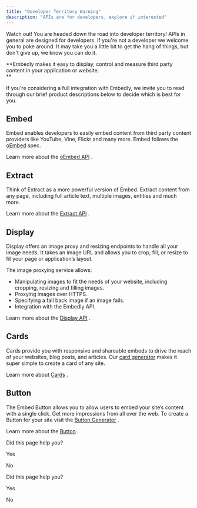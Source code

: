 ```yaml
---
title: "Developer Territory Warning"
description: "APIs are for developers, explore if interested"
---
```

Watch out! You are headed down the road into developer territory! APIs in general are designed for developers. If you're not a developer we welcome you to poke around. It may take you a little bit to get the hang of things, but don't give up, we know you can do it.

**Embedly makes it easy to display, control and measure third party content in your application or website.  
**

If you're considering a full integration with Embedly, we invite you to read through our brief product descriptions below to decide which is best for you.

## Embed

Embed enables developers to easily embed content from third party content providers like YouTube, Vine, Flickr and many more. Embed follows the [oEmbed](http://oembed.com)
 spec.

Learn more about the [oEmbed API](/docs/oembed)
.

## Extract

Think of Extract as a more powerful version of Embed. Extract content from any page, including full article text, multiple images, entities and much more.

Learn more about the [Extract API](/docs/extract)
.

## Display

Display offers an image proxy and resizing endpoints to handle all your image needs. It takes an image URL and allows you to crop, fill, or resize to fit your page or application’s layout.

The image proxying service allows:

*   Manipulating images to fit the needs of your website, including cropping, resizing and filling images.
*   Proxying images over HTTPS.
*   Specifying a fall back image if an image fails.
*   Integration with the Embedly API.

Learn more about the [Display API](/docs/display)
.

## Cards

Cards provide you with responsive and shareable embeds to drive the reach of your websites, blog posts, and articles. Our [card generator](http://embed.ly/code)
 makes it super simple to create a card of any site.

Learn more about [Cards](/docs/cards)
.

## Button

The Embed Button allows you to allow users to embed your site’s content with a single click. Get more impressions from all over the web. To create a Button for your site visit the [Button Generator](http://embed.ly/button)
.

Learn more about the [Button](/docs/button)
.

Did this page help you?

Yes

No

Did this page help you?

Yes

No